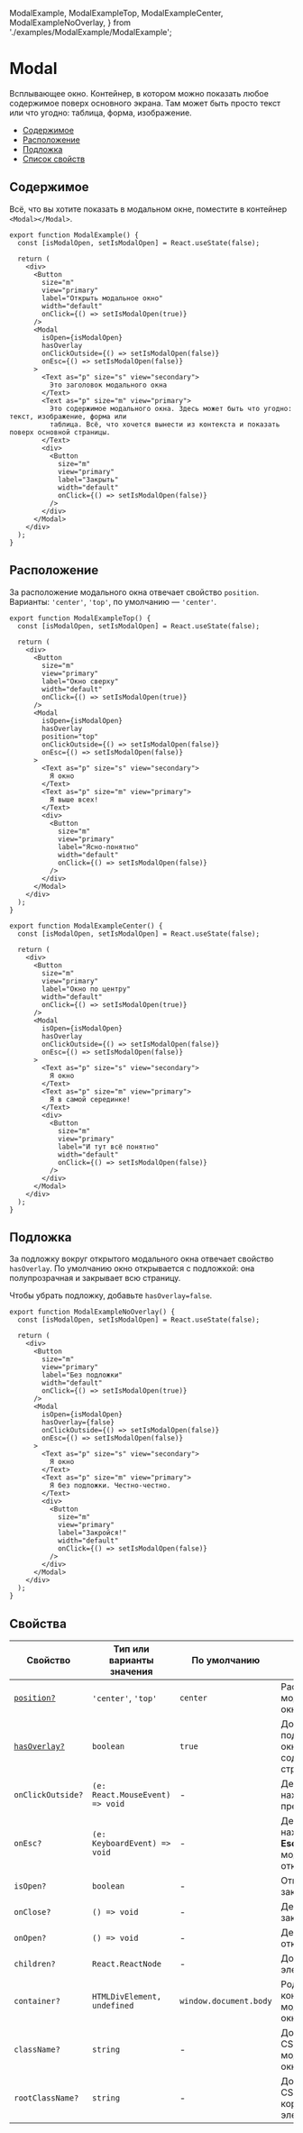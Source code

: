   ModalExample,
  ModalExampleTop,
  ModalExampleCenter,
  ModalExampleNoOverlay,
} from './examples/ModalExample/ModalExample';

<!--info
description: Всплывающее окно. Показывает контент поверх основной страницы.
-->

# Modal

Всплывающее окно. Контейнер, в котором можно показать любое содержимое поверх основного экрана.
Там может быть просто текст или что угодно: таблица, форма, изображение.

- [Содержимое](#содержимое)
- [Расположение](#расположение)
- [Подложка](#подложка)
- [Список свойств](#свойства)

## Содержимое

Всё, что вы хотите показать в модальном окне, поместите в контейнер `<Modal></Modal>`.

```tsx
export function ModalExample() {
  const [isModalOpen, setIsModalOpen] = React.useState(false);

  return (
    <div>
      <Button
        size="m"
        view="primary"
        label="Открыть модальное окно"
        width="default"
        onClick={() => setIsModalOpen(true)}
      />
      <Modal
        isOpen={isModalOpen}
        hasOverlay
        onClickOutside={() => setIsModalOpen(false)}
        onEsc={() => setIsModalOpen(false)}
      >
        <Text as="p" size="s" view="secondary">
          Это заголовок модального окна
        </Text>
        <Text as="p" size="m" view="primary">
          Это содержимое модального окна. Здесь может быть что угодно: текст, изображение, форма или
          таблица. Всё, что хочется вынести из контекста и показать поверх основной страницы.
        </Text>
        <div>
          <Button
            size="m"
            view="primary"
            label="Закрыть"
            width="default"
            onClick={() => setIsModalOpen(false)}
          />
        </div>
      </Modal>
    </div>
  );
}
```

<ModalExample />

## Расположение

За расположение модального окна отвечает свойство `position`. Варианты: `'center'`, `'top'`,
по умолчанию — `'center'`.

```tsx
export function ModalExampleTop() {
  const [isModalOpen, setIsModalOpen] = React.useState(false);

  return (
    <div>
      <Button
        size="m"
        view="primary"
        label="Окно сверху"
        width="default"
        onClick={() => setIsModalOpen(true)}
      />
      <Modal
        isOpen={isModalOpen}
        hasOverlay
        position="top"
        onClickOutside={() => setIsModalOpen(false)}
        onEsc={() => setIsModalOpen(false)}
      >
        <Text as="p" size="s" view="secondary">
          Я окно
        </Text>
        <Text as="p" size="m" view="primary">
          Я выше всех!
        </Text>
        <div>
          <Button
            size="m"
            view="primary"
            label="Ясно-понятно"
            width="default"
            onClick={() => setIsModalOpen(false)}
          />
        </div>
      </Modal>
    </div>
  );
}
```

<ModalExampleTop />

```tsx
export function ModalExampleCenter() {
  const [isModalOpen, setIsModalOpen] = React.useState(false);

  return (
    <div>
      <Button
        size="m"
        view="primary"
        label="Окно по центру"
        width="default"
        onClick={() => setIsModalOpen(true)}
      />
      <Modal
        isOpen={isModalOpen}
        hasOverlay
        onClickOutside={() => setIsModalOpen(false)}
        onEsc={() => setIsModalOpen(false)}
      >
        <Text as="p" size="s" view="secondary">
          Я окно
        </Text>
        <Text as="p" size="m" view="primary">
          Я в самой серединке!
        </Text>
        <div>
          <Button
            size="m"
            view="primary"
            label="И тут всё понятно"
            width="default"
            onClick={() => setIsModalOpen(false)}
          />
        </div>
      </Modal>
    </div>
  );
}
```

<ModalExampleCenter />

## Подложка

За подложку вокруг открытого модального окна отвечает свойство `hasOverlay`. По умолчанию
окно открывается с подложкой: она полупрозрачная и закрывает всю страницу.

Чтобы убрать подложку, добавьте `hasOverlay=false`.

```tsx
export function ModalExampleNoOverlay() {
  const [isModalOpen, setIsModalOpen] = React.useState(false);

  return (
    <div>
      <Button
        size="m"
        view="primary"
        label="Без подложки"
        width="default"
        onClick={() => setIsModalOpen(true)}
      />
      <Modal
        isOpen={isModalOpen}
        hasOverlay={false}
        onClickOutside={() => setIsModalOpen(false)}
        onEsc={() => setIsModalOpen(false)}
      >
        <Text as="p" size="s" view="secondary">
          Я окно
        </Text>
        <Text as="p" size="m" view="primary">
          Я без подложки. Честно-честно.
        </Text>
        <div>
          <Button
            size="m"
            view="primary"
            label="Закройся!"
            width="default"
            onClick={() => setIsModalOpen(false)}
          />
        </div>
      </Modal>
    </div>
  );
}
```

<ModalExampleNoOverlay />

## Свойства

| Свойство                     | Тип или варианты значения       | По умолчанию           | Описание                                                             |
| ---------------------------- | ------------------------------- | ---------------------- | -------------------------------------------------------------------- |
| [`position?`](#расположение) | `'center'`, `'top'`             | `center`               | Расположение модального окна                                         |
| [`hasOverlay?`](#подложка)   | `boolean`                       | `true`                 | Добавляет подложку вокруг окна — поверх содержимого страницы         |
| `onClickOutside?`            | `(e: React.MouseEvent) => void` | -                      | Действие по нажатию за пределами окна                                |
| `onEsc?`                     | `(e: KeyboardEvent) => void`    | -                      | Действие при нажатии кнопки **Escape**, когда модальное окно открыто |
| `isOpen?`                    | `boolean`                       | -                      | Открывает и закрывает окно                                           |
| `onClose?`                   | `() => void`                    | -                      | Действие при закрытии окна                                           |
| `onOpen?`                    | `() => void`                    | -                      | Действие при открытии окна                                           |
| `children?`                  | `React.ReactNode`               | -                      | Дочерние элементы                                                    |
| `container?`                 | `HTMLDivElement, undefined`     | `window.document.body` | Родительский контейнер для модального окна                           |
| `className?`                 | `string`                        | -                      | Дополнительный CSS-класс модального окна                             |
| `rootClassName?`             | `string`                        | -                      | Дополнительный CSS-класс корневого DOM-элемента                      |

